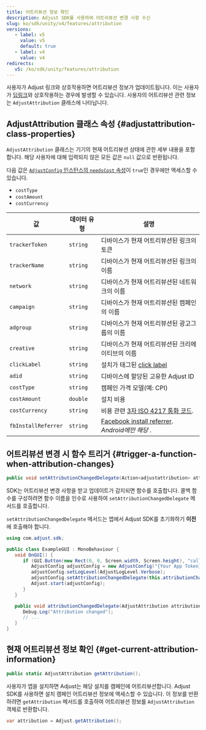```yaml
---
title: 어트리뷰션 정보 확인
description: Adjust SDK를 사용하여 어트리뷰션 변경 사항 수신
slug: ko/sdk/unity/v4/features/attribution
versions:
   - label: v5
     value: v5
     default: true
   - label: v4
     value: v4
redirects:
   v5: /ko/sdk/unity/features/attribution
---
```


사용자가 Adjust 링크와 상호작용하면 어트리뷰션 정보가 업데이트됩니다. 이는 사용자가 [딥링크](https://help.adjust.com/ko/article/deep-links)와 상호작용하는 경우에 발생할 수 있습니다. 사용자의 어트리뷰션 관련 정보는 `AdjustAttribution` 클래스에 나타납니다.

## AdjustAttribution 클래스 속성 {#adjustattribution-class-properties}

`AdjustAttribution` 클래스는 기기의 현재 어트리뷰션 상태에 관한 세부 내용을 포함합니다. 해당 사용자에 대해 입력되지 않은 모든 값은 `null` 값으로 반환됩니다.

<Callout type="note">

다음 값은 [`AdjustConfig` 인스턴스의 `needsCost` 속성](/ko/sdk/android/configuration#enable-cost-data-sending)이 `true`인 경우에만 액세스할 수 있습니다.

- `costType`
- `costAmount`
- `costCurrency`

</Callout>

| 값                  | 데이터 유형 | 설명                                                                                                              |
| ------------------- | ----------- | ----------------------------------------------------------------------------------------------------------------- |
| `trackerToken`      | `string`    | 디바이스가 현재 어트리뷰션된 링크의 토큰                                                                          |
| `trackerName`       | `string`    | 디바이스가 현재 어트리뷰션된 링크의 이름                                                                          |
| `network`           | `string`    | 디바이스가 현재 어트리뷰션된 네트워크의 이름                                                                      |
| `campaign`          | `string`    | 디바이스가 현재 어트리뷰션된 캠페인의 이름                                                                        |
| `adgroup`           | `string`    | 디바이스가 현재 어트리뷰션된 광고그룹의 이름                                                                      |
| `creative`          | `string`    | 디바이스가 현재 어트리뷰션된 크리에이티브의 이름                                                                  |
| `clickLabel`        | `string`    | 설치가 태그된 [click label](https://help.adjust.com/ko/article/user-rewards)                                      |
| `adid`              | `string`    | 디바이스에 할당된 고유한 Adjust ID                                                                                |
| `costType`          | `string`    | 캠페인 가격 모델\(예: CPI\)                                                                                       |
| `costAmount`        | `double`    | 설치 비용                                                                                                         |
| `costCurrency`      | `string`    | 비용 관련 [3자 ISO 4217 통화 코드](https://www.iban.com/currency-codes).                                          |
| `fbInstallReferrer` | `string`    | [Facebook install referrer](https://developers.facebook.com/docs/app-ads/install-referrer/). _Android에만 해당_ . |

## 어트리뷰션 변경 시 함수 트리거 {#trigger-a-function-when-attribution-changes}

<CodeBlock title="메서드 서명">

```cs
public void setAttributionChangedDelegate(Action<adjustattribution> attributionChangedDelegate, string sceneName = "Adjust");
```

</CodeBlock>

SDK는 어트리뷰션 변경 사항을 받고 업데이트가 감지되면 함수를 호출합니다. 콜백 함수를 구성하려면 함수 이름을 인수로 사용하여 `setAttributionChangedDelegate` 메서드를 호출합니다.

<Callout type="important">

`setAttributionChangedDelegate` 메서드는 앱에서 Adjust SDK를 초기화하기 **이전** 에 호출해야 합니다.

</Callout>
<CodeBlock highlight="{range: 8}, {range: 13-16}">

```cs
using com.adjust.sdk;

public class ExampleGUI : MonoBehaviour {
   void OnGUI() {
      if (GUI.Button(new Rect(0, 0, Screen.width, Screen.height), "callback")) {
         AdjustConfig adjustConfig = new AdjustConfig("{Your App Token}", AdjustEnvironmentSandbox);
         adjustConfig.setLogLevel(AdjustLogLevel.Verbose);
         adjustConfig.setAttributionChangedDelegate(this.attributionChangedDelegate);
         Adjust.start(adjustConfig);
      }
   }

   public void attributionChangedDelegate(AdjustAttribution attribution) {
      Debug.Log("Attribution changed");
      // ...
   }
}
```

</CodeBlock>

## 현재 어트리뷰션 정보 확인 {#get-current-attribution-information}

<CodeBlock title="메서드 서명">

```cs
public static AdjustAttribution getAttribution();
```

</CodeBlock>

사용자가 앱을 설치하면 Adjust는 해당 설치를 캠페인에 어트리뷰션합니다. Adjust SDK를 사용하면 설치 캠페인 어트리뷰션 정보에 액세스할 수 있습니다. 이 정보를 반환하려면 `getAttribution` 메서드를 호출하여 어트리뷰션 정보를 `AdjustAttribution` 객체로 반환합니다.

```cs
var attribution = Adjust.getAttribution();
```
